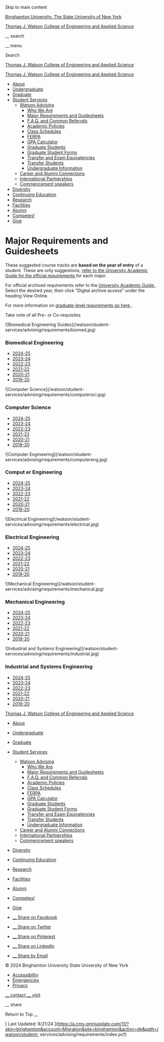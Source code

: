 Skip to main content

[ Binghamton University: The State University of New York
](https://www.binghamton.edu/)

[ Thomas J. Watson College of Engineering and Applied Science ](/watson)

__ search

__ menu

Search

[ Thomas J. Watson College of Engineering and Applied Science ](/watson)

[ Thomas J. Watson College of Engineering and Applied Science ](/watson)

  * [ About ](/watson/about/)
  * [ Undergraduate ](/watson/undergraduate/)
  * [ Graduate ](/watson/graduate/)
  * [ Student Services ](/watson/student-services/)
    * [ Watson Advising ](/watson/student-services/advising/index.html)
      * [ Who We Are ](/watson/student-services/advising/who-we-are.html)
      * [ Major Requirements and Guidesheets ](/watson/student-services/advising/requirements/index.html "Major Requirements and Guidesheets")
      * [ F.A.Q. and Common Referrals ](/watson/student-services/advising/faq-referrals.html)
      * [ Academic Policies ](/watson/student-services/advising/academic-progress.html "Academic Policies")
      * [ Class Schedules ](https://ssb.cc.binghamton.edu/banner/bwckschd.p_disp_dyn_sched)
      * [ FERPA ](/watson/student-services/advising/ferpa.html)
      * [ GPA Calculator ](/watson/student-services/advising/gpa-calculator.html "GPA Calculator")
      * [ Graduate Students ](/watson/student-services/advising/graduate.html)
      * [ Graduate Student Forms ](/watson/student-services/advising/grad-forms.html)
      * [ Transfer and Exam Equivalencies ](/watson/student-services/advising/transfer-and-exam-equivalencies.html "Transfer and Exam Equivalencies")
      * [ Transfer Students ](/watson/student-services/advising/transfer.html)
      * [ Undergraduate Information ](/watson/student-services/advising/undergraduate.html "Undergraduate Information")
    * [ Career and Alumni Connections ](/watson/student-services/career-connection/index.html)
    * [ International Partnerships ](/watson/student-services/international-partnerships/index.html)
    * [ Commencement speakers ](/watson/student-services/commencement-speaker.html)
  * [ Diversity ](/watson/diversity/index.html)
  * [ Continuing Education ](/watson/continuing-education/)
  * [ Research ](/watson/research/)
  * [ Facilities ](/watson/facilities/)
  * [ Alumni ](/watson/alumni/index.html)
  * [ Competes! ](/watson/competes/index.html)
  * [ Give ](/watson/giving/index.html)

#  Major Requirements and Guidesheets

These suggested course tracks are **based on the year of entry** of a student.
These are only suggestions, [ refer to the University Academic Guide for the
official requirements ](https://catalog.binghamton.edu/) for each major.

For official archived requirements refer to the [ University Academic Guide
](/bulletin/2023-24/archives.html "BU Bulletin Archive") . Select the desired
year, then click "Digital archive access" under the heading View Online.

For more information on [ graduate-level requirements go here
](/watson/student-services/advising/graduate.html) .

Take note of all Pre- or Co-requisites

![Biomedical Engineering Guides](/watson/student-
services/advising/requirements/biomed.jpg)

###  Biomedical Engineering

  * [ 2024-25 ](/watson/student-services/advising/requirements/bme24.html)
  * [ 2023-24 ](/watson/student-services/advising/requirements/bme23.html)
  * [ 2022-23 ](/watson/student-services/advising/requirements/bme22.html)
  * [ 2021-22 ](/watson/student-services/advising/requirements/bme21.html)
  * [ 2020-21 ](/watson/student-services/advising/requirements/bme20.html)
  * [ 2019-20 ](/watson/student-services/advising/requirements/bme19.html)

![Computer Science](/watson/student-
services/advising/requirements/computersci.jpg)

###  Computer Science

  * [ 2024-25 ](/watson/student-services/advising/requirements/cs24.html)
  * [ 2023-24 ](/watson/student-services/advising/requirements/cs23.html)
  * [ 2022-23 ](/watson/student-services/advising/requirements/cs22.html)
  * [ 2021-22 ](/watson/student-services/advising/requirements/cs21.html)
  * [ 2020-21 ](/watson/student-services/advising/requirements/cs20.html)
  * [ 2019-20 ](/watson/student-services/advising/requirements/cs19.html)

![Computer Engineering](/watson/student-
services/advising/requirements/computereng.jpg)

###  Comput  er Engineering

  * [ 2024-25 ](/watson/student-services/advising/requirements/coe24.html)
  * [ 2023-24 ](/watson/student-services/advising/requirements/coe23.html)
  * [ 2022-23 ](/watson/student-services/advising/requirements/coe22.html)
  * [ 2021-22 ](/watson/student-services/advising/requirements/coe21.html)
  * [ 2020-21 ](/watson/student-services/advising/requirements/coe20.html)
  * [ 2019-20 ](/watson/student-services/advising/requirements/coe19.html)

![Electrical Engineering](/watson/student-
services/advising/requirements/electrical.jpg)

###  Electrical Engineering

  * [ 2024-25 ](/watson/student-services/advising/requirements/ee24.html)
  * [ 2023-24 ](/watson/student-services/advising/requirements/ee23.html)
  * [ 2022-23 ](/watson/student-services/advising/requirements/ee22.html)
  * [ 2021-22 ](/watson/student-services/advising/requirements/ee21.html)
  * [ 2020-21 ](/watson/student-services/advising/requirements/ee20.html)
  * [ 2019-20 ](/watson/student-services/advising/requirements/ee19.html)

![Mechanical Engineering](/watson/student-
services/advising/requirements/mechanical.jpg)

###  Mechanical Engineering

  * [ 2024-25 ](/watson/student-services/advising/requirements/me24.html)
  * [ 2023-24 ](/watson/student-services/advising/requirements/me23.html)
  * [ 2022-23 ](/watson/student-services/advising/requirements/me22.html)
  * [ 2021-22 ](/watson/student-services/advising/requirements/me21.html)
  * [ 2020-21 ](/watson/student-services/advising/requirements/me20.html)
  * [ 2019-20 ](/watson/student-services/advising/requirements/me19.html)

![Industrial and Systems Engineering](/watson/student-
services/advising/requirements/industrial.jpg)

###  Industrial and Systems Engineering

  * [ 2024-25 ](/watson/student-services/advising/requirements/ise24.html)
  * [ 2023-24 ](/watson/student-services/advising/requirements/ise23.html)
  * [ 2022-23 ](/watson/student-services/advising/requirements/ise22.html)
  * [ 2021-22 ](/watson/student-services/advising/requirements/ise21.html)
  * [ 2020-21 ](/watson/student-services/advising/requirements/ise20.html)
  * [ 2019-20 ](/watson/student-services/advising/requirements/ise19.html)

[ Thomas J. Watson College of Engineering and Applied Science ](/watson)

  * [ About ](/watson/about/)
  * [ Undergraduate ](/watson/undergraduate/)
  * [ Graduate ](/watson/graduate/)
  * [ Student Services ](/watson/student-services/)
    * [ Watson Advising ](/watson/student-services/advising/index.html)
      * [ Who We Are ](/watson/student-services/advising/who-we-are.html)
      * [ Major Requirements and Guidesheets ](/watson/student-services/advising/requirements/index.html "Major Requirements and Guidesheets")
      * [ F.A.Q. and Common Referrals ](/watson/student-services/advising/faq-referrals.html)
      * [ Academic Policies ](/watson/student-services/advising/academic-progress.html "Academic Policies")
      * [ Class Schedules ](https://ssb.cc.binghamton.edu/banner/bwckschd.p_disp_dyn_sched)
      * [ FERPA ](/watson/student-services/advising/ferpa.html)
      * [ GPA Calculator ](/watson/student-services/advising/gpa-calculator.html "GPA Calculator")
      * [ Graduate Students ](/watson/student-services/advising/graduate.html)
      * [ Graduate Student Forms ](/watson/student-services/advising/grad-forms.html)
      * [ Transfer and Exam Equivalencies ](/watson/student-services/advising/transfer-and-exam-equivalencies.html "Transfer and Exam Equivalencies")
      * [ Transfer Students ](/watson/student-services/advising/transfer.html)
      * [ Undergraduate Information ](/watson/student-services/advising/undergraduate.html "Undergraduate Information")
    * [ Career and Alumni Connections ](/watson/student-services/career-connection/index.html)
    * [ International Partnerships ](/watson/student-services/international-partnerships/index.html)
    * [ Commencement speakers ](/watson/student-services/commencement-speaker.html)
  * [ Diversity ](/watson/diversity/index.html)
  * [ Continuing Education ](/watson/continuing-education/)
  * [ Research ](/watson/research/)
  * [ Facilities ](/watson/facilities/)
  * [ Alumni ](/watson/alumni/index.html)
  * [ Competes! ](/watson/competes/index.html)
  * [ Give ](/watson/giving/index.html)

  * [ __ Share on Facebook  ](https://www.facebook.com/sharer/sharer.php?u=https%3A%2F%2Fwww.binghamton.edu%2Fwatson%2Fstudent-services%2Fadvising%2Frequirements%2Findex.html)
  * [ __ Share on Twitter  ](https://twitter.com/intent/tweet?url=https%3A%2F%2Fwww.binghamton.edu%2Fwatson%2Fstudent-services%2Fadvising%2Frequirements%2Findex.html&text=Major+Requirements+and+Guidesheets+%7C+Thomas+J.+Watson+College+of+Engineering+and+Applied%0AScience+%7C+Binghamton+University)
  * [ __ Share on Pinterest  ](https://www.pinterest.com/pin/create/button/?url=https%3A%2F%2Fwww.binghamton.edu%2Fwatson%2Fstudent-services%2Fadvising%2Frequirements%2Findex.html&description=Guidesheets+for+majors+in+The+Watson+School&media=https%3A%2F%2Fwww.binghamton.edu%2Fwatson%2Fimg%2Fhi-res%2Frandom.jpg)
  * [ __ Share on LinkedIn  ](https://www.linkedin.com/shareArticle?url=https%3A%2F%2Fwww.binghamton.edu%2Fwatson%2Fstudent-services%2Fadvising%2Frequirements%2Findex.html&mini=true)
  * [ __ Share by Email  ](mailto:?subject=Major%20Requirements%20and%20Guidesheets%20%7C%20Thomas%20J.%20Watson%20College%20of%20Engineering%20and%20Applied%0AScience%20%7C%20Binghamton%20University&body=https://www.binghamton.edu/watson/student-services/advising/requirements/index.html)

© 2024 Binghamton University  State University of New York

  * [ Accessibility ](/accessibility/)
  * [ Emergencies ](/alert/)
  * [ Privacy ](/privacy/)

[ __ contact  ](https://www.binghamton.edu/contact) [ __ visit
](https://www.binghamton.edu/visit)

__ share

Return to Top  __

[ Last Updated: 8/21/24
](https://a.cms.omniupdate.com/11/?skin=binghamton&account=Migration&site=binghamton&action=de&path=/watson/student-
services/advising/requirements/index.pcf)

